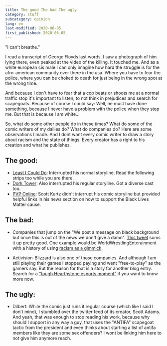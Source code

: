 ```yaml
---
title: The good The bad The ugly
category: stuff
subcategory: opinion
lang: en
last-modified: 2020-06-05
first_published: 2020-06-05
---
```


"I can't breathe."

I read a transcript of George Floyds last words. I saw a photograph of him lying there, even peaked at the video of the
killing. It touched me. And as a white european cis male I can only imagine how hard the struggle is for the
afro-american community over there in the usa. Where you have to fear the police, where you can be choked to death for
just being in the wrong spot at the wrong time.

And because I don't have to fear that a cop beats or shoots me at a normal traffic stop it's important to listen, to not
think in prejudices and search for scapegoats. Because of course I could say: Well, he must have done something, because
I never have a problem with the police when they stop me. But that is because I am white...

So, what do some other people do in these times? What do some of the comic writers of my dailies do? What do companies
do? Here are some observations I made. And I dont want every comic writer to draw a story about racism and the state of
things. Every creator has a right to his creation and what he publishes.

## The good:

- [Least I Could Do](https://leasticoulddo.com/comic/20200602): Interrupted his normal storyline. Read the following
  strips too while you are there.
- [Dork Tower](http://www.dorktower.com/2020/06/01/listen-dork-tower-01-06-20/): Also interrupted his regular storyline.
  Got a diverse cast too.
- [PVP Online](http://pvponline.com/news/black-lives-matter): Scott Kurtz didn't interrupt his comic storyline but
  provided helpful links in his news section on how to support the Black Lives Matter cause.

## The bad:

- Companies that jump on the "We post a message on black background but once this is out of the news we don't give a
  damn". [This tweet](https://twitter.com/Campster/status/1267183124582215680) sums it up pretty good. One example would
  be WorldWrestlingEnterainment with a history of using
  [racism as a gimmick](https://bleacherreport.com/articles/1075655-wwes-15-most-nearly-racist-moments-in-history-with-video).

- Activision-Blizzard is also one of those companies. And although I am still playing their games I stopped paying and
  went "free-to-play" as the gamers say. But the reason for that is a story for another blog entry. Search for a
  ["tough Hearthstone esports moment"](https://www.ecosia.org/search?q=tough+Hearthstone+esports+moment) if you want to
  know more now.

## The ugly:

- Dilbert: While the comic just runs it regular course (which like I said I don't mind), I stumbled over the twitter
  feed of its creator, Scott Adams. And yeah, that was enough to stop reading his work, because why should I support in
  any way a guy, that uses the "ANTIFA" scapegoat tactic from the president and even thinks about starting a list of
  antifa members like they are some sex offenders? I wont be linking him here to not give him anymore reach.

